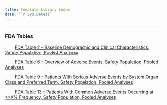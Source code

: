 ```yaml
---
title: Template Library Index
date: '`r Sys.Date()`'
---
```


------------------------------------------------------------------------

### **FDA Tables**
&nbsp;&nbsp;&nbsp;&nbsp;&nbsp;&nbsp;&nbsp;&nbsp;[FDA Table 2 -- Baseline Demographic and Clinical Characteristics, Safety Population, Pooled Analyses](table-templates/template-table_02.qmd)

&nbsp;&nbsp;&nbsp;&nbsp;&nbsp;&nbsp;&nbsp;&nbsp;[FDA Table 6 -- Overview of Adverse Events, Safety Population, Pooled Analyses](table-templates/template-table_06.qmd)

&nbsp;&nbsp;&nbsp;&nbsp;&nbsp;&nbsp;&nbsp;&nbsp;[FDA Table 9 -- Patients With Serious Adverse Events by System Organ Class and Preferred Term, Safety Population, Pooled Analyses](table-templates/template-table_09.qmd)

&nbsp;&nbsp;&nbsp;&nbsp;&nbsp;&nbsp;&nbsp;&nbsp;[FDA Table 13 -- Patients With Common Adverse Events Occurring at >=X% Frequency, Safety Population, Pooled Analyses](table-templates/template-table_13.qmd)

